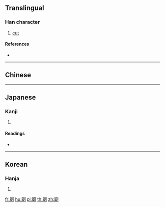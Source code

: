 ==Translingual==

===Han character===
{{Han char|rn=18|rad=刀|as=21|sn=23|four=|canj=SILN|ids=⿰屬刂}}

# [[cut]]

====References====
* {{Han ref|kx=0146.010|dkj=02284|dj=0327.290|hdz=10363.090|uh=529A|ud=21146}}

----

==Chinese==
{{zh-see|斸|v}}

----

==Japanese==

===Kanji===
{{ja-kanji|grade=|rs=刀21}}

# {{defn|lang=ja|sort=刀21}}

====Readings====
* {{ja-readings|on=[[ちゃく]] (chaku), [[ちょう]] (chō)|kun=[[きる]] (kiru)}}

----

==Korean==

===Hanja===
{{ko-hanja|hangeul=촉|rv=chok|mr=ch'ok}}

# {{defn|lang=ko|sort=刀21}}

[[fr:劚]]
[[hu:劚]]
[[pl:劚]]
[[th:劚]]
[[zh:劚]]